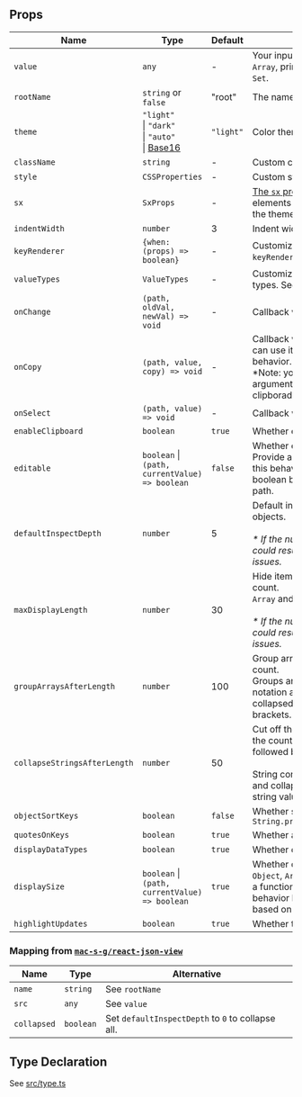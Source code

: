 ## Props

| Name                         | Type                                                                                                    | Default   | Description                                                                                                                                                                          |
| ---------------------------- | ------------------------------------------------------------------------------------------------------- | --------- | ------------------------------------------------------------------------------------------------------------------------------------------------------------------------------------ |
| `value`                      | `any`                                                                                                   | -         | Your input data. Any value, `object`, `Array`, primitive type, even `Map` or `Set`.                                                                                                  |
| `rootName`                   | `string` or `false`                                                                                     | "root"    | The name of the root value.                                                                                                                                                          |
| `theme`                      | `"light"` <br />\| `"dark"` <br />\| `"auto"` <br />\| [Base16](https://github.com/chriskempson/base16) | `"light"` | Color theme.                                                                                                                                                                         |
| `className`                  | `string`                                                                                                | -         | Custom class name.                                                                                                                                                                   |
| `style`                      | `CSSProperties`                                                                                         | -         | Custom style.                                                                                                                                                                        |
| `sx`                         | `SxProps`                                                                                               | -         | [The `sx` prop](https://mui.com/system/getting-started/the-sx-prop/) lets you style elements inline, using values from the theme.                                                    |
| `indentWidth`                | `number`                                                                                                | 3         | Indent width for nested objects                                                                                                                                                      |
| `keyRenderer`                | `{when: (props) => boolean}`                                                                            | -         | Customize a key, if `keyRenderer.when` returns `true`.                                                                                                                               |
| `valueTypes`                 | `ValueTypes`                                                                                            | -         | Customize the definition of data types. See [Defining Data Types](/how-to/data-type)                                                                                                 |
| `onChange`                   | `(path, oldVal, newVal) => void`                                                                        | -         | Callback when value changed.                                                                                                                                                         |
| `onCopy`                     | `(path, value, copy) => void`                                                                           | -         | Callback when value copied, you can use it to customize the copy behavior.<br />\*Note: you can use the third argument `copy` to copy string to clipborad.                           |
| `onSelect`                   | `(path, value) => void`                                                                                 | -         | Callback when value selected.                                                                                                                                                        |
| `enableClipboard`            | `boolean`                                                                                               | `true`    | Whether enable clipboard feature.                                                                                                                                                    |
| `editable`                   | `boolean` \|<br />`(path, currentValue) => boolean`                                                     | `false`   | Whether enable edit feature. Provide a function to customize this behavior by returning a boolean based on the value and path.                                                       |
| `defaultInspectDepth`        | `number`                                                                                                | 5         | Default inspect depth for nested objects.<br /><br />_\* If the number is set too large, it could result in performance issues._                                                     |
| `maxDisplayLength`           | `number`                                                                                                | 30        | Hide items after reaching the count.<br />`Array` and `Object` will be affected.<br /><br />_\* If the number is set too large, it could result in performance issues._              |
| `groupArraysAfterLength`     | `number`                                                                                                | 100       | Group arrays after reaching the count.<br />Groups are displayed with bracket notation and can be expanded and collapsed by clicking on the brackets.                                |
| `collapseStringsAfterLength` | `number`                                                                                                | 50        | Cut off the string after reaching the count. Collapsed strings are followed by an ellipsis.<br /><br />String content can be expanded and collapsed by clicking on the string value. |
| `objectSortKeys`             | `boolean`                                                                                               | `false`   | Whether sort keys through `String.prototype.localeCompare()`                                                                                                                         |
| `quotesOnKeys`               | `boolean`                                                                                               | `true`    | Whether add quotes on keys.                                                                                                                                                          |
| `displayDataTypes`           | `boolean`                                                                                               | `true`    | Whether display data type labels.                                                                                                                                                    |
| `displaySize`                | `boolean` \|<br />`(path, currentValue) => boolean`                                                     | `true`    | Whether display the size of `Object`, `Array`, `Map` and `Set`. Provide a function to customize this behavior by returning a boolean based on the value and path.                    |
| `highlightUpdates`           | `boolean`                                                                                               | `true`    | Whether to highlight updates.                                                                                                                                                        |

### Mapping from [`mac-s-g/react-json-view`](https://github.com/mac-s-g/react-json-view)

| Name        | Type      | Alternative                                       |
| ----------- | --------- | ------------------------------------------------- |
| `name`      | `string`  | See `rootName`                                    |
| `src`       | `any`     | See `value`                                       |
| `collapsed` | `boolean` | Set `defaultInspectDepth` to `0` to collapse all. |

## Type Declaration

See [src/type.ts](https://github.com/TexteaInc/json-viewer/blob/main/src/type.ts)
